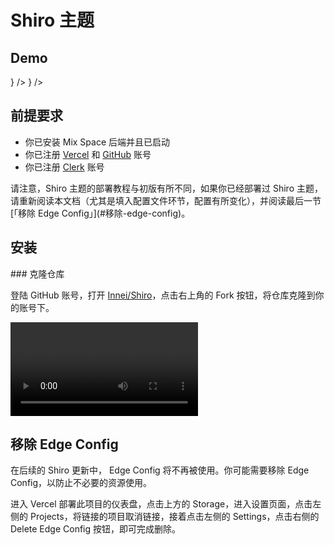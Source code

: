 
# Shiro 主题


<ToGitHub repo="Innei/Shiro" />

## Demo

<Cards num={2}>
  <Card arrow href="https://innei.in" title="静かな森" icon={<img src="https://innei.in/innei.svg" width={"25em"} />} />
  <Card arrow href="https://blog.wibus.ren" title="可愛い松" icon={<img src="https://cdn.my-api.cn/user/w/asset-pic-picgo/2022-12-152kb_waifu-up3x-denoise3x.jpg" width={"25em"} />} />
</Cards>

## 前提要求

- 你已安装 Mix Space 后端并且已启动
- 你已注册 [Vercel](https://vercel.com/) 和 [GitHub](https://github.com/) 账号
- 你已注册 [Clerk](https://clerk.com/) 账号

<Callout type="warning">
请注意，Shiro 主题的部署教程与初版有所不同，如果你已经部署过 Shiro 主题，请重新阅读本文档（尤其是填入配置文件环节，配置有所变化），并阅读最后一节[「移除 Edge Config」](#移除-edge-config)。
</Callout>

## 安装


<Steps>
### 克隆仓库
 
登陆 GitHub 账号，打开 [Innei/Shiro](https://github.com/Innei/Shiro)，点击右上角的 Fork 按钮，将仓库克隆到你的账号下。

<Video src="https://pan.vinua.cn/f/73dt6/fork_shiro.mp4" />
 
### 打开 Vercel 创建项目
 
登陆 Vercel 账号，点击右上角的 New Project 按钮，选择 Import Git Repository，选择你刚刚 Fork 的仓库，点击 Import 按钮，即可进入到项目配置页面。

<Video src="https://pan.vinua.cn/f/52ocj/shiro_create_new_project.mp4" />

### 打开 Clerk 创建项目

打开 [Clerk 仪表盘](https://dashboard.clerk.com/) 点击 Add application 按钮，填入你的博客名称，并配置信息，点击 Create application 按钮，即可完成配置。

> 请你务必记住你的 Clerk 页面的公钥和私钥，稍后将会用到。

<Video src="https://pan.vinua.cn/f/Mv1Ty/clerk_create_project.mp4" />

### 配置环境变量

<Video src="https://pan.vinua.cn/f/GqdSM/shiro_input_env.mp4" />

在下方的配置表格中，填入你的环境变量，然后点击复制按钮，将环境变量复制到剪贴板中。


<EnvVariableConfig 
  variableNames={
    [
      {
        key: 'NEXT_PUBLIC_API_URL',
        name: "后端 API 地址"
      }, 
      {
        key: 'NEXT_PUBLIC_GATEWAY_URL',
        name: "后端网关地址"
      }, 
      {
        key: 'NEXT_PUBLIC_CLERK_PUBLISHABLE_KEY',
        name: "Clerk 页面的公钥"
      }, 
      {
        key: 'CLERK_SECRET_KEY',
        name: "Clerk 页面的私钥"
      }
      ]
  } 
/>

### 键入环境变量 & 开始部署

在刚刚进入的 Vercel 项目配置页面中，点击 Environment Variables，然后键盘上的 Ctrl + V 将环境变量粘贴到输入框中，然后点击 Deploy 按钮，等待部署完成。

<Video src="https://pan.vinua.cn/f/g3YfL/shiro_deploy.mp4" />

### 设置主题配置

进入 Mix Space 后台，进入「配置与云函数」页面，点击右上角的新增按钮，在编辑页面中，填入以下设置：

- 名称：`shiro`
- 引用：`theme`
- 数据类型：`JSON`
- 数据：（点击下方的按钮复制）

<Callout>
请注意，这份配置你需要自行修改成符合你的需求的配置。直接使用下面的配置可能会导致你的博客无法按照你的预期运行。
</Callout>

```json showLineNumbers
{
  "footer": {
    "otherInfo": {
      "date": "2020-{{now}}"
    },
    "linkSections": [
      {
        "name": "关于",
        "links": [
          {
            "name": "关于本站",
            "href": "/about-site"
          },
          {
            "name": "关于我",
            "href": "/about-me"
          },
          {
            "name": "关于此项目",
            "href": "https://github.com/innei/Shiro",
            "external": true
          }
        ]
      },
      {
        "name": "更多",
        "links": [
          {
            "name": "时间线",
            "href": "/timeline"
          },
          {
            "name": "友链",
            "href": "/friends"
          }
        ]
      },
      {
        "name": "联系",
        "links": [
          {
            "name": "写留言",
            "href": "/message"
          },
          {
            "name": "发邮件",
            "href": "mailto:wibus@qq.com",
            "external": true
          },
          {
            "name": "GitHub",
            "href": "https://github.com/wibus-wee",
            "external": true
          }
        ]
      }
    ]
  },
  "config": {
    "site": {
      "favicon": "/wibus.jpg"
    },
    "custom": {
      "scripts": null,
      "styles": null
    },
    "hero": {
      "title": {
        "template": [
          {
            "type": "h1",
            "text": "Hi, I'm ",
            "class": "font-light text-4xl"
          },
          {
            "type": "h1",
            "text": "Innei",
            "class": "font-medium mx-2 text-4xl"
          },
          {
            "type": "h1",
            "text": "👋。",
            "class": "font-light text-4xl"
          },
          {
            "type": "br"
          },
          {
            "type": "h1",
            "text": "A NodeJS Full Stack",
            "class": "font-light text-4xl"
          },
          {
            "type": "code",
            "text": "<Developer/>",
            "class": "font-medium mx-2 text-3xl rounded p-1 bg-gray-200 dark:bg-gray-800/0 hover:dark:bg-gray-800/100 bg-opacity-0 hover:bg-opacity-100 transition-background duration-200"
          },
          {
            "type": "span",
            "class": "inline-block w-[1px] h-8 -bottom-2 relative bg-gray-800/80 dark:bg-gray-200/80 opacity-0 group-hover:opacity-100 transition-opacity duration-200 group-hover:animation-blink"
          }
        ]
      },
      "description": "An independent developer coding with love."
    },
    "module": {
      "donate": {
        "enable": true,
        "link": " https://afdian.net/@Innei ",
        "qrcode": [
          " https://cdn.jsdelivr.net/gh/Innei/img-bed@master/20191211132347.png ",
          " https://cdn.innei.ren/bed/2023/0424213144.png "
        ]
      },
      "bilibili": {
        "liveId": 1434499
      }
    },
  }
}
```

点击按钮保存配置，等待 Vercel 部署完成即可～ （不需要重新部署）

### 完成！

至此，你已完成了 Shiro 主题的部署，你可以访问你的博客了。有关配置域名的教程，请参考 [Vercel 文档](https://vercel.com/docs/custom-domains)。

</Steps>

## 移除 Edge Config

在后续的 Shiro 更新中， Edge Config 将不再被使用。你可能需要移除 Edge Config，以防止不必要的资源使用。

进入 Vercel 部署此项目的仪表盘，点击上方的 Storage，进入设置页面，点击左侧的 Projects，将链接的项目取消链接，接着点击左侧的 Settings，点击右侧的 Delete Edge Config 按钮，即可完成删除。

<style global jsx>{`
 .nextra-cards img {
   border-radius: 50%;
  }
 .nextra-content pre {
     max-height: 50vh;
  }
`}</style>